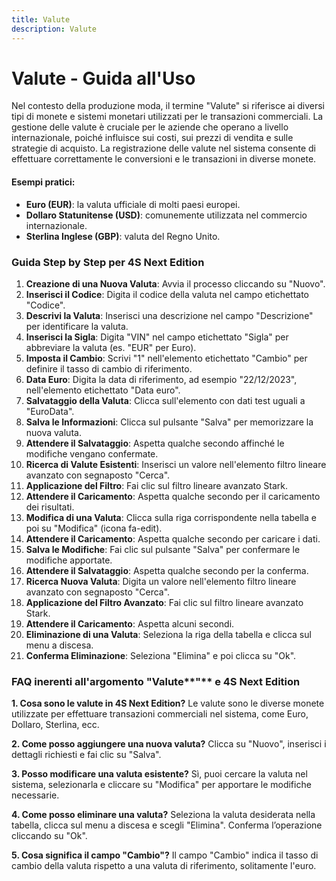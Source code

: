 ```yaml
---
title: Valute
description: Valute
---
```


# Valute - Guida all'Uso

Nel contesto della produzione moda, il termine "Valute" si riferisce ai diversi tipi di monete e sistemi monetari utilizzati per le transazioni commerciali. La gestione delle valute è cruciale per le aziende che operano a livello internazionale, poiché influisce sui costi, sui prezzi di vendita e sulle strategie di acquisto. La registrazione delle valute nel sistema consente di effettuare correttamente le conversioni e le transazioni in diverse monete.

#### Esempi pratici:

* **Euro (EUR)**: la valuta ufficiale di molti paesi europei.
* **Dollaro Statunitense (USD)**: comunemente utilizzata nel commercio internazionale.
* **Sterlina Inglese (GBP)**: valuta del Regno Unito.

### Guida Step by Step per 4S Next Edition

1. **Creazione di una Nuova Valuta**: Avvia il processo cliccando su "Nuovo".
2. **Inserisci il Codice**: Digita il codice della valuta nel campo etichettato "Codice".
3. **Descrivi la Valuta**: Inserisci una descrizione nel campo "Descrizione" per identificare la valuta.
4. **Inserisci la Sigla**: Digita "VIN" nel campo etichettato "Sigla" per abbreviare la valuta (es. "EUR" per Euro).
5. **Imposta il Cambio**: Scrivi "1" nell'elemento etichettato "Cambio" per definire il tasso di cambio di riferimento.
6. **Data Euro**: Digita la data di riferimento, ad esempio "22/12/2023", nell'elemento etichettato "Data euro".
7. **Salvataggio della Valuta**: Clicca sull'elemento con dati test uguali a "EuroData".
8. **Salva le Informazioni**: Clicca sul pulsante "Salva" per memorizzare la nuova valuta.
9. **Attendere il Salvataggio**: Aspetta qualche secondo affinché le modifiche vengano confermate.
10. **Ricerca di Valute Esistenti**: Inserisci un valore nell'elemento filtro lineare avanzato con segnaposto "Cerca".
11. **Applicazione del Filtro**: Fai clic sul filtro lineare avanzato Stark.
12. **Attendere il Caricamento**: Aspetta qualche secondo per il caricamento dei risultati.
13. **Modifica di una Valuta**: Clicca sulla riga corrispondente nella tabella e poi su "Modifica" (icona fa-edit).
14. **Attendere il Caricamento**: Aspetta qualche secondo per caricare i dati.
15. **Salva le Modifiche**: Fai clic sul pulsante "Salva" per confermare le modifiche apportate.
16. **Attendere il Salvataggio**: Aspetta qualche secondo per la conferma.
17. **Ricerca Nuova Valuta**: Digita un valore nell'elemento filtro lineare avanzato con segnaposto "Cerca".
18. **Applicazione del Filtro Avanzato**: Fai clic sul filtro lineare avanzato Stark.
19. **Attendere il Caricamento**: Aspetta alcuni secondi.
20. **Eliminazione di una Valuta**: Seleziona la riga della tabella e clicca sul menu a discesa.
21. **Conferma Eliminazione**: Seleziona "Elimina" e poi clicca su "Ok".

### FAQ inerenti all'argomento "Valute**"** e 4S Next Edition

**1. Cosa sono le valute in 4S Next Edition?**
Le valute sono le diverse monete utilizzate per effettuare transazioni commerciali nel sistema, come Euro, Dollaro, Sterlina, ecc.

**2. Come posso aggiungere una nuova valuta?**
Clicca su "Nuovo", inserisci i dettagli richiesti e fai clic su "Salva".

**3. Posso modificare una valuta esistente?**
Sì, puoi cercare la valuta nel sistema, selezionarla e cliccare su "Modifica" per apportare le modifiche necessarie.

**4. Come posso eliminare una valuta?**
Seleziona la valuta desiderata nella tabella, clicca sul menu a discesa e scegli "Elimina". Conferma l’operazione cliccando su "Ok".

**5. Cosa significa il campo "Cambio"?**
Il campo "Cambio" indica il tasso di cambio della valuta rispetto a una valuta di riferimento, solitamente l'euro.